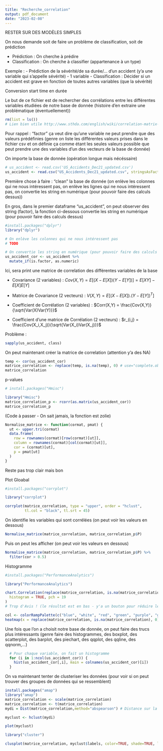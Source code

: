 ```yaml
---
title: "Recherche_correlation"
output: pdf_document
date: "2023-02-08"
---
```

RESTER SUR DES MODÈLES SIMPLES

On nous demande soit de faire un problème de classification, soit de prédiction 

- Prédiction : On cherche à prédire
- Classification : On cherche à classifier (appartenance à un type)

Exemple : 
- Prédiction de la sévérité/de sa durée/... d'un accident (y'a une variable qui s'appelle sévérité) - 1 variable 
- Classification : Décider si un accident est grave en fonction de toutes autres variables (que la sévérité)


Conversion start time en durée 

Le but de ce fichier est de rechercher des corrélations entre les différentes variables étudiées de notre base de donnée (histoire d'en extraire une problématique (éventuellement))

```r
rm(list = ls())
# Lien bien utile http://www.sthda.com/english/wiki/correlation-matrix-a-quick-start-guide-to-analyze-format-and-visualize-a-correlation-matrix-using-r-software#compute-correlation-matrix
```

Pour rappel : 
"factor" ça veut dire qu'une variable ne peut prendre que des valeurs prédéfinies (genre on liste les différentes valeurs prises dans le fichier csv et on définie ça comme étant les seules valeurs possible que peut prendre une des variables d'un des vecteurs de la base de donnée)

On importe la base de donnée (opération longue mais nécéssaire)
```r
# us_accident <- read.csv('US_Accidents_Dec21_updated.csv')
us_accident <- read.csv("US_Accidents_Dec21_updated.csv", stringsAsFactors = TRUE, skipNul = TRUE, na.strings = c(""))
```


Première chose à faire : "clean" la base de donnée (on enlève les colonnes qui ne nous intéressent pas, on enlève les lignes qui ne nous intéressent pas, on convertie les string en numérique (pour pouvoir faire des calculs dessus))

En gros, dans le premier dataframe "us_accident", on peut observer des string (factor), 
la fonction ci-dessous convertie les string en numérique (pour pouvoir faire des calculs dessus) 

```r
#install.packages("dplyr")
library("dplyr")

# On enlève les colonnes qui ne nous intéressent pas
# TODO

# On convertie les string en numérique (pour pouvoir faire des calculs dessus)
us_accident_cor <- us_accident %>%
  mutate_if(is.factor, as.numeric)
```

Ici, sera print une matrice de correlation des différentes variables de la base 

- Covariance (2 variables) : $Cov(X,Y) = E[(X - E[X])(Y-E[Y])] = E[XY] - E[X]E[Y]$
- Matrice de Covariance (2 vecteurs) : $V(X,Y) = E[(X - E[X]).(Y-E[Y])^T]$

- Coefficient de Corrélation (2 variables) : $Corr(X,Y) = \frac{Cov(X,Y)}{\sqrt{Var(X)Var(Y)}}$
- Coefficient d'une matrice de Corrélation (2 vecteurs) : $r_{i,j} = \frac{Cov(X_i,X_j)}{\sqrt{Var(X_i)Var(X_j)}}$

Problème : 

```r
sapply(us_accident, class)
```

On peut maintenant créer la matrice de correlation (attention y'a des NA)
```r
temp <- cor(us_accident_cor)
matrice_correlation <- replace(temp, is.na(temp), 0) # use="complete.obs" ?
matrice_correlation
```


p-values
```r
# install.packages("Hmisc")

library("Hmisc")
matrice_correlation_p <- rcorr(as.matrix(us_accident_cor))
matrice_correlation_p
```
(Code à passer - On sait jamais, la fonction est zolie)
```r
Normalise_matrice <- function(cormat, pmat) {
  ut <- upper.tri(cormat)
  data.frame(
    row = rownames(cormat)[row(cormat)[ut]],
    column = rownames(cormat)[col(cormat)[ut]],
    cor = (cormat)[ut],
    p = pmat[ut]
  )
}
```


Reste pas trop clair mais bon

Plot Gloabal 
```r
#install.packages("corrplot")

library("corrplot")

corrplot(matrice_correlation, type = "upper", order = "hclust", 
         tl.col = "black", tl.srt = 45)
```

On identifie les variables qui sont corrélées (on peut voir les valeurs en dessous)
```r
Normalise_matrice(matrice_correlation, matrice_correlation_p$P)
```
Puis on peut les afficher (on peut voir les valeurs en dessous)
```r
Normalise_matrice(matrice_correlation, matrice_correlation_p$P) %>%
  filter(cor > 0.5)
```

Histogramme
```r
#install.packages("PerformanceAnalytics")

library("PerformanceAnalytics")

chart.Correlation(replace(matrice_correlation, is.na(matrice_correlation), 0),
  histogram = TRUE, pch = 19
)
# Trop d'Avis ! (le résultat est en bas - y'a un bouton pour réduire le résultat juste en dessous de la cellule)
```

```r
col <- colorRampPalette(c("blue", "white", "red", "green", "purple", "gray", "pink"))(20)
heatmap(x = replace(matrice_correlation, is.na(matrice_correlation), 0), col = col, symm = TRUE)
```


Une fois que l'on a choisit notre base de donnée, on peut faire des trucs plus intéressants (genre faire des histogrammes, des boxplot, des scatterplot, des barplot, des piechart, des qqplot, des qqline, des qqnorm,...)
  
```r
  # Pour chaque variable, on fait un histogramme
  for (i in 1:ncol(us_accident_cor)) {
    hist(us_accident_cor[,i], main = colnames(us_accident_cor)[i])
  }
```

On va maintenant tenter de clusteriser les données (pour voir si on peut trouver des groupes de données qui se ressemblent)

```r
install.packages("amap")
library("amap")
matrice_correlation <- scale(matrice_correlation)
matrice_correlation <- t(matrice_correlation)
mydi = Dist(matrice_correlation,method="abspearson") # Distance sur la valeur absolue des corrélation (peut importe que ce soit neg ou pos)
```

```r
myclust <- hclust(mydi)

plot(myclust)
```

```r
library("cluster")

clusplot(matrice_correlation, myclust$labels, color=TRUE, shade=TRUE, labels=2, lines=0)
```

